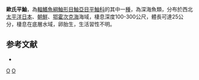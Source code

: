 {{Speciesbox
| taxon = Sebastes owstoni
| image = Oweston sting fish for sale at Tsukiji Fishmarket, Tokyo-30.jpg
| status = NE
| status_system = IUCN3.1
| binomial_authority =  [[Jordan_&_Thompson|Jordan & Thompson]], 1914
| synonyms = *''Sebastodes owstoni, Jordan & Thompson, 1914 ''
}}

'''歐氏平鮋'''，為[[輻鰭魚綱|輻鰭魚綱]][[鮋形目|鮋形目]][[鮋亞目|鮋亞目]][[平鮋科|平鮋科]]的其中一[[種|種]]，為深海魚類，分布於西北[[太平洋|太平洋]][[日本|日本]]、[[朝鮮|朝鮮]]、[[鄂霍次克海|鄂霍次克海]]海域，棲息深度100-300公尺，體長可達25公分，棲息在底層水域，卵胎生，生活習性不明。

==参考文献==
*{{FishBase_species|genus=Sebastes|species=owstoni|year=2014|month=6}}

{{taxonbar}}
[[Category:_1914年描述的鱼类|O]]
[[Category:平鮋屬|O]]